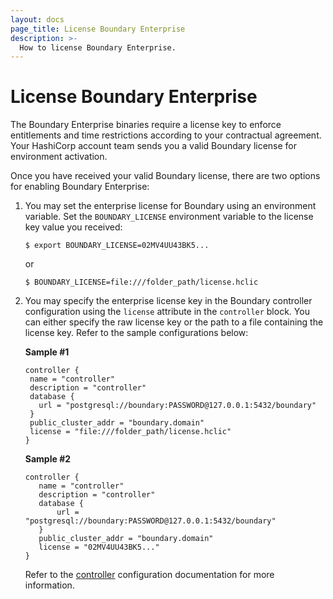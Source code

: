 ```yaml
---
layout: docs
page_title: License Boundary Enterprise
description: >-
  How to license Boundary Enterprise.
---
```


# License Boundary Enterprise

The Boundary Enterprise binaries require a license key to enforce entitlements and time restrictions according to your contractual agreement.
Your HashiCorp account team sends you a valid Boundary license for environment activation.

Once you have received your valid Boundary license, there are two options for enabling Boundary Enterprise:

1. You may set the enterprise license for Boundary using an environment variable.
Set the `BOUNDARY_LICENSE` environment variable to the license key value you received:

   `$ export BOUNDARY_LICENSE=02MV4UU43BK5...`

   or

   `$ BOUNDARY_LICENSE=file:///folder_path/license.hclic`

1. You may specify the enterprise license key in the Boundary controller configuration using the `license` attribute in the `controller` block.
You can either specify the raw license key or the path to a file containing the license key.
Refer to the sample configurations below:

   **Sample #1**

   ```hcl
   controller {
    name = "controller"
    description = "controller"
    database {
      url = "postgresql://boundary:PASSWORD@127.0.0.1:5432/boundary"
    }
    public_cluster_addr = "boundary.domain"
    license = "file:///folder_path/license.hclic"
   }
   ```
   **Sample #2**

   ```hcl
   controller {
      name = "controller"
      description = "controller"
      database {
          url = "postgresql://boundary:PASSWORD@127.0.0.1:5432/boundary"
      }
      public_cluster_addr = "boundary.domain"
      license = "02MV4UU43BK5..."
   }
   ```

   Refer to the [controller](/boundary/docs/configuration/controller) configuration  documentation for more information.